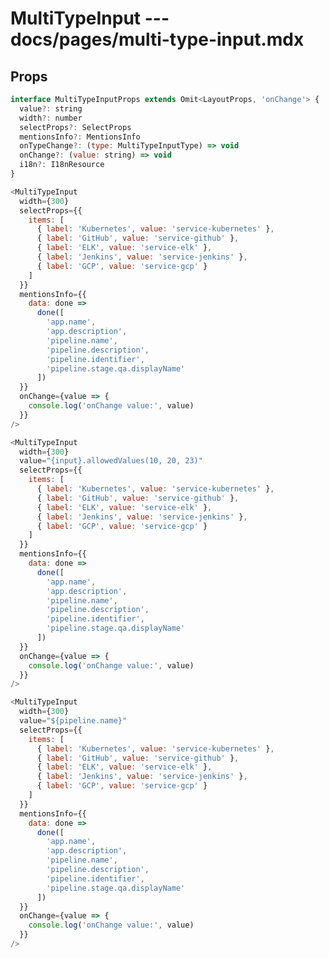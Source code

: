 # MultiTypeInput --- docs/pages/multi-type-input.mdx

## Props

```js
interface MultiTypeInputProps extends Omit<LayoutProps, 'onChange'> {
  value?: string
  width?: number
  selectProps?: SelectProps
  mentionsInfo?: MentionsInfo
  onTypeChange?: (type: MultiTypeInputType) => void
  onChange?: (value: string) => void
  i18n?: I18nResource
}
```

```js live=true
<MultiTypeInput
  width={300}
  selectProps={{
    items: [
      { label: 'Kubernetes', value: 'service-kubernetes' },
      { label: 'GitHub', value: 'service-github' },
      { label: 'ELK', value: 'service-elk' },
      { label: 'Jenkins', value: 'service-jenkins' },
      { label: 'GCP', value: 'service-gcp' }
    ]
  }}
  mentionsInfo={{
    data: done =>
      done([
        'app.name',
        'app.description',
        'pipeline.name',
        'pipeline.description',
        'pipeline.identifier',
        'pipeline.stage.qa.displayName'
      ])
  }}
  onChange={value => {
    console.log('onChange value:', value)
  }}
/>
```

```js live=true
<MultiTypeInput
  width={300}
  value="{input}.allowedValues(10, 20, 23)"
  selectProps={{
    items: [
      { label: 'Kubernetes', value: 'service-kubernetes' },
      { label: 'GitHub', value: 'service-github' },
      { label: 'ELK', value: 'service-elk' },
      { label: 'Jenkins', value: 'service-jenkins' },
      { label: 'GCP', value: 'service-gcp' }
    ]
  }}
  mentionsInfo={{
    data: done =>
      done([
        'app.name',
        'app.description',
        'pipeline.name',
        'pipeline.description',
        'pipeline.identifier',
        'pipeline.stage.qa.displayName'
      ])
  }}
  onChange={value => {
    console.log('onChange value:', value)
  }}
/>
```

```js live=true
<MultiTypeInput
  width={300}
  value="${pipeline.name}"
  selectProps={{
    items: [
      { label: 'Kubernetes', value: 'service-kubernetes' },
      { label: 'GitHub', value: 'service-github' },
      { label: 'ELK', value: 'service-elk' },
      { label: 'Jenkins', value: 'service-jenkins' },
      { label: 'GCP', value: 'service-gcp' }
    ]
  }}
  mentionsInfo={{
    data: done =>
      done([
        'app.name',
        'app.description',
        'pipeline.name',
        'pipeline.description',
        'pipeline.identifier',
        'pipeline.stage.qa.displayName'
      ])
  }}
  onChange={value => {
    console.log('onChange value:', value)
  }}
/>
```
